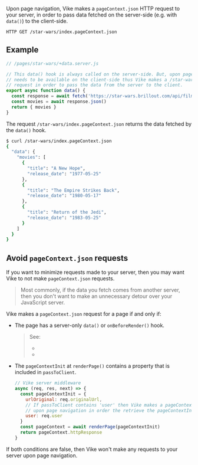 
Upon page navigation, Vike makes a `pageContext.json` HTTP request to your server, in order to pass data fetched on the server-side (e.g. with <Link href="/data">`data()`</Link>) to the client-side.

```shell
HTTP GET /star-wars/index.pageContext.json
```

## Example

```js
// /pages/star-wars/+data.server.js

// This data() hook is always called on the server-side. But, upon page navigation, the data
// needs to be available on the client-side thus Vike makes a /star-wars/index.pageContext.json
// request in order to pass the data from the server to the client.
export async function data() {
  const response = await fetch('https://star-wars.brillout.com/api/films.json')
  const movies = await response.json()
  return { movies }
}
```
The request `/star-wars/index.pageContext.json` returns the data fetched by the `data()` hook.

```bash
$ curl /star-wars/index.pageContext.json
{
  "data": {
    "movies": [
      {
        "title": "A New Hope",
        "release_date": "1977-05-25"
      },
      {
        "title": "The Empire Strikes Back",
        "release_date": "1980-05-17"
      },
      {
        "title": "Return of the Jedi",
        "release_date": "1983-05-25"
      }
    ]
  }
}
```

## Avoid `pageContext.json` requests

If you want to minimize requests made to your server, then you may want Vike to not make `pageContext.json` requests.

> Most commonly, if the data you fetch comes from another server, then you don't want to make an unnecessary detour over your JavaScript server.

Vike makes a `pageContext.json` request for a page if and only if:
- The page has a server-only `data()` or `onBeforeRender()` hook.
  > See:
  > - <Link href="/data#client-side" />
  > - <Link href="/onBeforeRender#client-side" />
- The `pageContextInit` at <Link href="/renderPage">`renderPage()`</Link> contains a property that is included in <Link href="/passToClient">`passToClient`</Link>.
  ```js
  // Vike server middleware
  async (req, res, next) => {
    const pageContextInit = {
      urlOriginal: req.originalUrl,
      // If passToClient contains 'user' then Vike makes a pageContext.json request
      // upon page navigation in order the retrieve the pageContextInit.user value.
      user: req.user
    }
    const pageContext = await renderPage(pageContextInit)
    return pageContext.httpResponse
  }
  ```

If both conditions are false, then Vike won't make any requests to your server upon page navigation.
